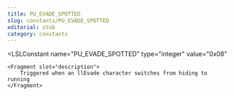 ```yaml
---
title: PU_EVADE_SPOTTED
slug: constants/PU_EVADE_SPOTTED
editorial: stub
category: constants
---
```


<LSLConstant
	name="PU_EVADE_SPOTTED"
	type="integer"
	value="0x08"
>
	<Fragment slot="description">
		Triggered when an llEvade character switches from hiding to running
	</Fragment>
</LSLConstant>

